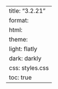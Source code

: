 ---
title: "3.2.21"
format:
    html:
        theme:
            light: flatly
            dark: darkly
        css: styles.css
        toc: true
---